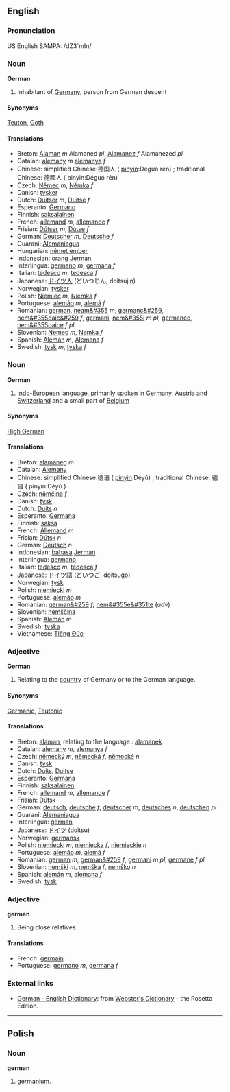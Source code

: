 ==English==
===Pronunciation===
US English SAMPA: /dZ3`mIn/

===Noun===
'''German'''

#Inhabitant of [[Germany]], person from German descent
====Synonyms====
[[Teuton]], [[Goth]]
====Translations====
*Breton: [[Alaman]] ''m'' Alamaned ''pl'', [[Alamanez]] ''f'' Alamanezed ''pl''
*Catalan: [[alemany]] ''m'' [[alemanya]] ''f''
*Chinese: simplified Chinese:德国人 ( [[pinyin]]:Déguó rén) ; traditional Chinese: 德國人 ( pinyin:Déguó rén) 
*Czech: [[Němec]] ''m'', [[Němka]] ''f''
*Danish: [[tysker]]
*Dutch: [[Duitser]] ''m'', [[Duitse]] ''f''
*Esperanto: [[Germano]]
*Finnish: [[saksalainen]]
*French: [[allemand]] ''m'', [[allemande]] ''f''
*Frisian: [[Dútser]] ''m'', [[Dútse]] ''f''
*German: [[Deutscher]] ''m'', [[Deutsche]] ''f''
*Guaraní: [[Alemaniagua]]
*Hungarian: [[német ember]]
*Indonesian: [[orang]] [[Jerman]]
*Interlingua: [[germano]] ''m'', [[germana]] ''f''
*Italian: [[tedesco]] ''m'', [[tedesca]] ''f''
*Japanese: [[ドイツ人]] (どいつじん, doitsujin)
*Norwegian: [[tysker]]
*Polish: [[Niemiec]] ''m'', [[Niemka]] ''f''
*Portuguese: [[alemão]] ''m'', [[alemã]] ''f''
*Romanian: [[german]], [[neam&#355]] ''m'', [[germanc&#259]], [[nem&#355oaic&#259]] ''f'', [[germani]], [[nem&#355i]] ''m pl'', [[germance]], [[nem&#355oaice]] ''f pl''
*Slovenian: [[Nemec]] ''m'', [[Nemka]] ''f''
*Spanish: [[Alemán]] ''m'', [[Alemana]] ''f''
*Swedish: [[tysk]] ''m'', [[tyska]] ''f''

===Noun===
'''German'''

#[[Indo-European]] language, primarily spoken in [[Germany]], [[Austria]] and [[Switzerland]] and a small part of [[Belgium]]
====Synonyms====
[[High German]]
====Translations====
*Breton: [[alamaneg]] ''m''
*Catalan: [[Alemany]]
*Chinese: simplified Chinese:德语 ( [[pinyin]]:Déyǔ) ; traditional Chinese: 德語 ( pinyin:Déyǔ ) 
*Czech: [[němčina]] ''f''
*Danish: [[tysk]]
*Dutch: [[Duits]] ''n''
*Esperanto: [[Germana]]
*Finnish: [[saksa]]
*French: [[Allemand]] ''m''
*Frisian: [[Dútsk]] ''n''
*German: [[Deutsch]] ''n''
*Indonesian: [[bahasa]] [[Jerman]]
*Interlingua: [[germano]]
*Italian: [[tedesco]] ''m'', [[tedesca]] ''f''
*Japanese: [[ドイツ語]] (どいつご, doitsugo)
*Norwegian: [[tysk]]
*Polish: [[niemiecki]] ''m''
*Portuguese: [[alemão]] ''m''
*Romanian: [[german&#259]] ''f''; [[nem&#355e&#351te]] (''adv'')
*Slovenian: [[nemščina]]
*Spanish: [[Alemán]] ''m''
*Swedish: [[tyska]]
*Vietnamese: [[Tiếng Ðức]]

===Adjective===
'''German'''

#Relating to the [[country]] of Germany or to the German language.
====Synonyms====
[[Germanic]], [[Teutonic]]
====Translations====
*Breton: [[alaman]], relating to the language : [[alamanek]]
*Catalan: [[alemany]] ''m'', [[alemanya]] ''f''
*Czech: [[německý]] ''m'', [[německá]] ''f'', [[německé]] ''n''
*Danish: [[tysk]]
*Dutch: [[Duits]], [[Duitse]]
*Esperanto: [[Germana]]
*Finnish: [[saksalainen]]
*French: [[allemand]] ''m'', [[allemande]] ''f''
*Frisian: [[Dútsk]]
*German: [[deutsch]], [[deutsche]] ''f'', [[deutscher]] ''m'', [[deutsches]] ''n'', [[deutschen]] ''pl''
*Guaraní: [[Alemaniagua]]
*Interlingua: [[german]]
*Japanese: [[ドイツ]] (doitsu)
*Norwegian: [[germansk]]
*Polish: [[niemiecki]] ''m'', [[niemiecka]] ''f'', [[niemieckie]] ''n''
*Portuguese: [[alemão]] ''m'', [[alemã]] ''f''
*Romanian: [[german]] ''m'', [[german&#259]] ''f'', [[germani]] ''m pl'', [[germane]] ''f pl''
*Slovenian: [[nemški]] ''m'', [[nemška]] ''f'', [[nemško]] ''n''
*Spanish: [[alemán]] ''m'', [[alemana]] ''f''
*Swedish: [[tysk]]

===Adjective===
'''german'''
#Being close relatives.

====Translations====
*French: [[germain]]
*Portuguese: [[germano]] ''m'', [[germana]] ''f''

=== External links ===
*[http://www.websters-online-dictionary.org/definition/German-english/ German - English Dictionary]: from [http://www.websters-online-dictionary.org/ Webster's Dictionary] - the Rosetta Edition.


----
==Polish==
===Noun===
'''german'''

# [[germanium]].